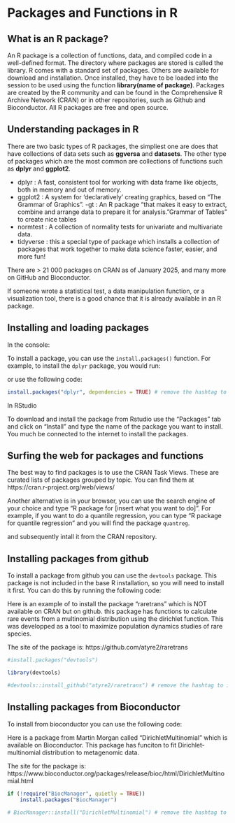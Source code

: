 # Packages and Functions in R

## What is an R package? 

An R package is a collection of functions, data, and compiled code in a well-defined format. The directory where packages are stored is called the library. R comes with a standard set of packages. Others are available for download and installation. Once installed, they have to be loaded into the session to be used using the function **library(name of package)**. Packages are created by the R community and can be found in the Comprehensive R Archive Network (CRAN) or in other repositories, such as Github and Bioconductor.  All R packages are free and open source.

## Understanding packages in R

There are two basic types of R packages, the simpliest one are does that have collections of data sets such as **ggversa** and **datasets**. The other type of packages which are the most common are collections of functions such as **dplyr** and **ggplot2**.


 - dplyr : A fast, consistent tool for working with data frame like objects, both in memory and out of memory.
 - ggplot2 : A system for 'declaratively' creating graphics, based on "The Grammar of Graphics".
 -gt : An R package "that makes it easy to extract, combine and arrange data to prepare it for analysis."Grammar of Tables" to create nice tables
 - normtest : A collection of normality tests for univariate and multivariate data.
 - tidyverse : this a special type of package which installs a collection of packages that work together to make data science faster, easier, and more fun!
 
 There are > 21 000 packages on CRAN as of January 2025, and many more on GitHub and Bioconductor.
 
 If someone wrote a statistical test, a data manipulation function, or a visualization tool, there is a good chance that it is already available in an R package.
 
## Installing and loading packages

In the console:

To install a package, you can use the `install.packages()` function. For example, to install the `dplyr` package, you would run:

or use the following code:

```R
install.packages("dplyr", dependencies = TRUE) # remove the hashtag to install the package, dependencies = TRUE will install all the dependencies of the package

```

In RStudio

To download and install the package from Rstudio use the "Packages" tab and click on "Install" and type the name of the package you want to install. You much be connected to the internet to install the packages.


## Surfing the web for packages and functions


The best way to find packages is to use the CRAN Task Views. These are curated lists of packages grouped by topic. You can find them at https://cran.r-project.org/web/views/

Another alternative is in your browser, you can use the search engine of your choice and type "R package for [insert what you want to do]". For example, if you want to do a quantile regression, you can type "R package for quantile regression" and you will find the package `quantreg`.

and subsequently intall it from the CRAN repository.


## Installing packages from github

To install a package from github you can use the `devtools` package. This package is not included in the base R installation, so you will need to install it first. You can do this by running the following code:

Here is an example of to install the package "raretrans" which is NOT available on CRAN but on github. this package has functions to calculate rare events from a multinomial distribution using the dirichlet function. This was developped as a tool to maximize population dynamics studies of rare species. 


The site of the package is:
https://github.com/atyre2/raretrans



```r

#install.packages("devtools")

library(devtools)

#devtools::install_github("atyre2/raretrans") # remove the hashtag to install the package

```



## Installing packages from Bioconductor

To install from bioconductor you can use the following code:
  
  Here is a package from Martin Morgan called "DirichletMultinomial" which is available on Bioconductor. This package has funciton to fit Dirichlet-multinomial distribution to metagenomic data.

The site for the package is: 
https://www.bioconductor.org/packages/release/bioc/html/DirichletMultinomial.html


```r
if (!require("BiocManager", quietly = TRUE))
    install.packages("BiocManager")

# BiocManager::install("DirichletMultinomial") # remove the hashtag to install the package

```

